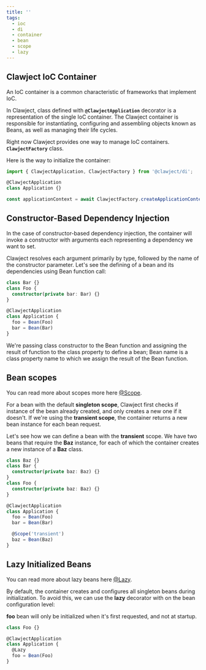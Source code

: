 ```yaml
---
title: ''
tags:
  - ioc
  - di
  - container
  - bean
  - scope
  - lazy
---
```


## Clawject IoC Container

An IoC container is a common characteristic of frameworks that implement IoC.

In Clawject, class defined with **`@ClawjectApplication`** decorator is a representation of the single IoC container.
The Clawject container is responsible for instantiating, configuring and assembling objects known as Beans,
as well as managing their life cycles.

Right now Clawject provides one way to manage IoC containers. **`ClawjectFactory`** class.

Here is the way to initialize the container:

```ts
import { ClawjectApplication, ClawjectFactory } from '@clawject/di';

@ClawjectApplication
class Application {}

const applicationContext = await ClawjectFactory.createApplicationContext(Application)
```

## Constructor-Based Dependency Injection

In the case of constructor-based dependency injection,
the container will invoke a constructor with arguments each representing a dependency we want to set.

Clawject resolves each argument primarily by type, followed by the name of the constructor parameter.
Let's see the defining of a bean and its dependencies using Bean function call:

```ts
class Bar {}
class Foo {
  constructor(private bar: Bar) {}
}

@ClawjectApplication
class Application {
  foo = Bean(Foo)
  bar = Bean(Bar)
}
```

We're passing class constructor to the Bean function and assigning the result of function to the class property to define a bean;
Bean name is a class property name to which we assign the result of the Bean function.

## Bean scopes

You can read more about scopes more here [@Scope](/docs/overview/scope.mdx).

For a bean with the default **singleton scope**,
Clawject first checks if instance of the bean already created,
and only creates a new one if it doesn't.
If we're using the **transient scope**, the container returns a new bean instance for each bean request.

Let's see how we can define a bean with the **transient** scope.
We have two beans that require the **Baz** instance,
for each of which the container creates a new instance of a **Baz** class.

```ts
class Baz {}
class Bar {
  constructor(private baz: Baz) {}
}
class Foo {
  constructor(private baz: Baz) {}
}

@ClawjectApplication
class Application {
  foo = Bean(Foo)
  bar = Bean(Bar)

  @Scope('transient')
  baz = Bean(Baz)
}
```

## Lazy Initialized Beans

You can read more about lazy beans here [@Lazy](/docs/overview/lazy.mdx).

By default, the container creates and configures all singleton beans during initialization.
To avoid this, we can use the **lazy** decorator with on the bean configuration level:

**foo** bean will only be initialized when it's first requested, and not at startup.

```ts
class Foo {}

@ClawjectApplication
class Application {
  @Lazy
  foo = Bean(Foo)
}
```
